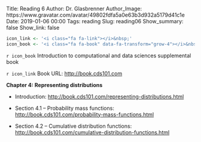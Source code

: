 Title: Reading 6
Author: Dr. Glasbrenner
Author_Image: https://www.gravatar.com/avatar/49802fdfa5a0e63b3d932a5179d41c1e
Date: 2019-01-06 00:00
Tags: reading
Slug: reading06
Show_summary: false
Show_link: false

```r
icon_link <- '<i class="fa fa-link"></i>&nbsp;'
icon_book <- '<i class="fa fa-book" data-fa-transform="grow-4"></i>&nbsp;'
```

`r icon_book` [Introduction to computational and data sciences supplemental book]{.h3}

`r icon_link` Book URL: <http://book.cds101.com>

**Chapter 4: Representing distributions**

*   Introduction: <http://book.cds101.com/representing-distributions.html>

*   Section 4.1 -- Probability mass functions: <http://book.cds101.com/probability-mass-functions.html>

*   Section 4.2 -- Cumulative distribution functions: <http://book.cds101.com/cumulative-distribution-functions.html>
